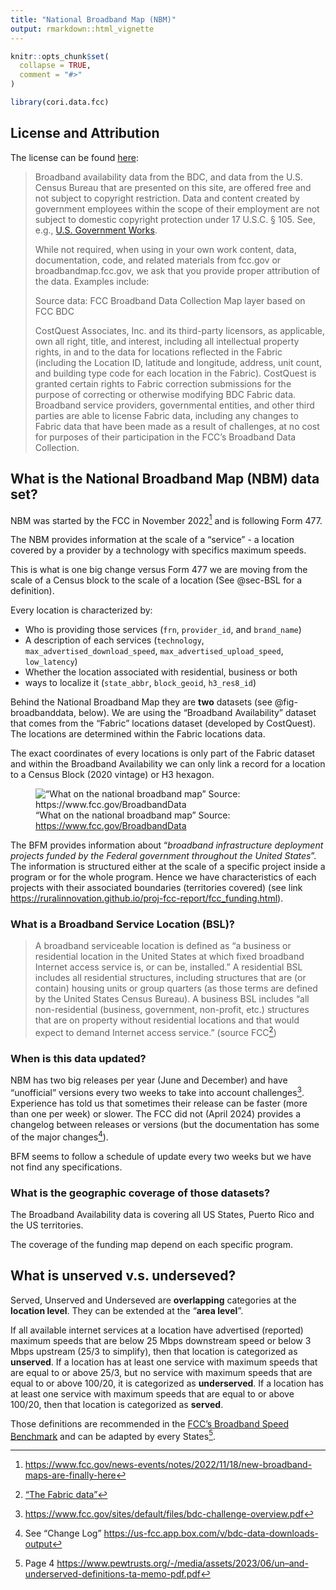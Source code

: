 ```yaml
---
title: "National Broadband Map (NBM)"
output: rmarkdown::html_vignette
---
```


```r
knitr::opts_chunk$set(
  collapse = TRUE,
  comment = "#>"
)
```

```r
library(cori.data.fcc)
```

## License and Attribution

The license can be found [here](https://broadbandmap.fcc.gov/about):

> Broadband availability data from the BDC, and data from the U.S. Census Bureau that are presented on this site, are offered free and not subject to copyright restriction. Data and content created by government employees within the scope of their employment are not subject to domestic copyright protection under 17 U.S.C. § 105. See, e.g., [U.S. Government Works](https://www.usa.gov/government-copyright).
>
> While not required, when using in your own work content, data, documentation, code, and related materials from fcc.gov or broadbandmap.fcc.gov, we ask that you provide proper attribution of the data. Examples include:
>
>    Source data: FCC Broadband Data Collection
>    Map layer based on FCC BDC
>
> CostQuest Associates, Inc. and its third-party licensors, as applicable, own all right, title, and interest, including all intellectual property rights, in and to the data for locations reflected in the Fabric (including the Location ID, latitude and longitude, address, unit count, and building type code for each location in the Fabric). CostQuest is granted certain rights to Fabric correction submissions for the purpose of correcting or otherwise modifying BDC Fabric data. Broadband service providers, governmental entities, and other third parties are able to license Fabric data, including any changes to Fabric data that have been made as a result of challenges, at no cost for purposes of their participation in the FCC's Broadband Data Collection.


## What is the National Broadband Map (NBM) data set?

NBM was started by the FCC in November 2022[^fcc_nbm_start] and is following Form 477. 

[^fcc_nbm_start]: [https://www.fcc.gov/news-events/notes/2022/11/18/new-broadband-maps-are-finally-here](https://www.fcc.gov/news-events/notes/2022/11/18/new-broadband-maps-are-finally-here)

The NBM provides information at the scale of a "service" - a location covered by a provider by a technology with specifics maximum speeds.

This is what is one big change versus Form 477 we are moving from the scale of a Census block to the scale of a location (See @sec-BSL for a definition). 

Every location is characterized by:

- Who is providing those services (`frn`, `provider_id`, and `brand_name`)
- A description of each services (`technology`, `max_advertised_download_speed`, `max_advertised_upload_speed`, `low_latency`)
- Whether the location associated with residential, business or both
- ways to localize it (`state_abbr`, `block_geoid`, `h3_res8_id`)


<!-- ::: {.callout-tip}
A location (see @sec-BSL) can be covered by multiple Internet Services Provides (ISP) with  potentially different services and technologies. Hence, it can represented in the data can by many "rows".
::: -->

Behind the National Broadband Map they are **two** datasets (see @fig-broadbanddata, below). We are using the "Broadband Availability" dataset  that comes from the "Fabric" locations dataset (developed by CostQuest). 
The locations are determined within the Fabric locations data.

<!-- :::{.aside}
Sometimes the process of collecting those two datasets is called **B**roadband **D**ata **C**ollection (BDC)
::: -->

The exact coordinates of every locations is only part of the Fabric dataset and within the Broadband Availability we can only link a record for a location to a Census Block (2020 vintage) or H3 hexagon.

!["What on the national broadband map" Source: [https://www.fcc.gov/BroadbandData](https://www.fcc.gov/BroadbandData)](img/whats-on-the-national-broadband-map-113023-1.png){#fig-broadbanddata}

The BFM provides information about "*broadband infrastructure deployment projects funded by the Federal government throughout the United States*". The information is structured either at the scale of a specific project inside a program or for the whole program. Hence we have characteristics of each projects with their associated boundaries (territories covered) (see link [https://ruralinnovation.github.io/proj-fcc-report/fcc_funding.html](https://ruralinnovation.github.io/proj-fcc-report/fcc_funding.html)).


### What is a Broadband Service Location (BSL)? {#sec-BSL}

> A broadband serviceable location is defined as “a business or residential location in the United States at which fixed broadband Internet access service is, or can be, installed.”  A residential BSL includes all residential structures, including structures that are (or contain) housing units or group quarters (as those terms are defined by the United States Census Bureau).  A business BSL includes “all non-residential (business, government, non-profit, etc.) structures that are on property without residential locations and that would expect to demand Internet access service.” (source FCC[^fcc_bsl])

[^fcc_bsl]: ["The Fabric data"](https://help.bdc.fcc.gov/hc/en-us/articles/7412732399003-Fabric-FAQs)

### When is this data updated?

NBM has two big releases per year (June and December) and have "unofficial" versions every two weeks to take into account challenges[^challenges]. 
Experience has told us that sometimes their release can be faster (more than one per week) or slower.
The FCC did not (April 2024) provides a changelog between releases or versions (but the documentation has some of the major changes[^nbm_chnagelog]). 

[^challenges]: [https://www.fcc.gov/sites/default/files/bdc-challenge-overview.pdf](https://www.fcc.gov/sites/default/files/bdc-challenge-overview.pdf)

[^nbm_chnagelog]:See "Change Log" [https://us-fcc.app.box.com/v/bdc-data-downloads-output](https://us-fcc.app.box.com/v/bdc-data-downloads-output)

BFM seems to follow a schedule of update every two weeks but we have not find any specifications. 

### What is the geographic coverage of those datasets?

The Broadband Availability data is covering all US States, Puerto Rico and the US territories.  

The coverage of the funding map depend on each specific program. 

## What is unserved v.s. underseved?

Served, Unserved and Underseved are **overlapping** categories at the **location level**. They can be extended at the "**area level**".

If all available internet services at a location have advertised (reported) maximum speeds that are below 25 Mbps downstream speed or below 3 Mbps upstream (25/3 to simplify), then that location is categorized as **unserved**. If a location has at least one service with maximum speeds that are equal to or above 25/3, but no service with maximum speeds that are equal to or above 100/20, it is categorized as **underserved**. If a location has at least one service with maximum speeds that are equal to or above 100/20, then that location is categorized as **served**.

Those definitions are recommended in the [FCC's Broadband Speed Benchmark](https://www.fcc.gov/document/fcc-increases-broadband-speed-benchmark) and can be adapted by every States[^pew_list].

<!--
:::{.aside}
FCC could change those definitions and for example move the bar at 100/20: [https://www.fcc.gov/document/fcc-increases-broadband-speed-benchmark](https://www.fcc.gov/document/fcc-increases-broadband-speed-benchmark)
:::
-->

[^pew_list]: Page 4 [https://www.pewtrusts.org/-/media/assets/2023/06/un--and-underserved-definitions-ta-memo-pdf.pdf](https://www.pewtrusts.org/-/media/assets/2023/06/un--and-underserved-definitions-ta-memo-pdf.pdf)



